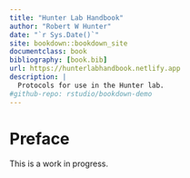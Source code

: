 ```yaml
--- 
title: "Hunter Lab Handbook"
author: "Robert W Hunter"
date: "`r Sys.Date()`"
site: bookdown::bookdown_site
documentclass: book
bibliography: [book.bib]
url: https://hunterlabhandbook.netlify.app
description: |
  Protocols for use in the Hunter lab.  
#github-repo: rstudio/bookdown-demo
---
```


# Preface {-}

This is a work in progress. 